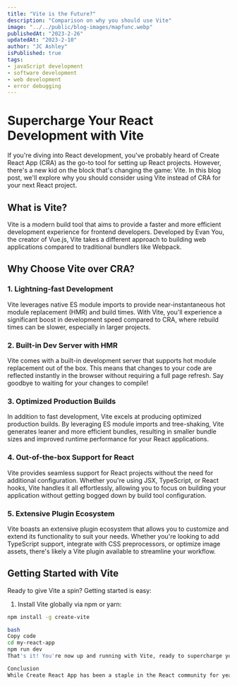 ```yaml
---
title: "Vite is the Future?"
description: "Comparison on why you should use Vite"
image: "../../public/blog-images/mapfunc.webp"
publishedAt: "2023-2-26"
updatedAt: "2023-2-10"
author: "JC Ashley"
isPublished: true
tags: 
- javaScript development
- software development
- web development
- error debugging
---
```


# Supercharge Your React Development with Vite

If you're diving into React development, you've probably heard of Create React App (CRA) as the go-to tool for setting up React projects. However, there's a new kid on the block that's changing the game: Vite. In this blog post, we'll explore why you should consider using Vite instead of CRA for your next React project.

## What is Vite?

Vite is a modern build tool that aims to provide a faster and more efficient development experience for frontend developers. Developed by Evan You, the creator of Vue.js, Vite takes a different approach to building web applications compared to traditional bundlers like Webpack.

## Why Choose Vite over CRA?

### 1. Lightning-fast Development

Vite leverages native ES module imports to provide near-instantaneous hot module replacement (HMR) and build times. With Vite, you'll experience a significant boost in development speed compared to CRA, where rebuild times can be slower, especially in larger projects.

### 2. Built-in Dev Server with HMR

Vite comes with a built-in development server that supports hot module replacement out of the box. This means that changes to your code are reflected instantly in the browser without requiring a full page refresh. Say goodbye to waiting for your changes to compile!

### 3. Optimized Production Builds

In addition to fast development, Vite excels at producing optimized production builds. By leveraging ES module imports and tree-shaking, Vite generates leaner and more efficient bundles, resulting in smaller bundle sizes and improved runtime performance for your React applications.

### 4. Out-of-the-box Support for React

Vite provides seamless support for React projects without the need for additional configuration. Whether you're using JSX, TypeScript, or React hooks, Vite handles it all effortlessly, allowing you to focus on building your application without getting bogged down by build tool configuration.

### 5. Extensive Plugin Ecosystem

Vite boasts an extensive plugin ecosystem that allows you to customize and extend its functionality to suit your needs. Whether you're looking to add TypeScript support, integrate with CSS preprocessors, or optimize image assets, there's likely a Vite plugin available to streamline your workflow.

## Getting Started with Vite

Ready to give Vite a spin? Getting started is easy:

1. Install Vite globally via npm or yarn:
```bash
npm install -g create-vite

bash
Copy code
cd my-react-app
npm run dev
That's it! You're now up and running with Vite, ready to supercharge your React development experience.

Conclusion
While Create React App has been a staple in the React community for years, Vite offers a compelling alternative with its lightning-fast development server, optimized production builds, and seamless React support. By choosing Vite for your next React project, you'll enjoy a more efficient development workflow and improved performance for your applications.